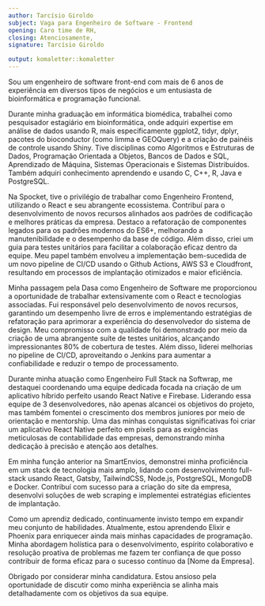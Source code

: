 ```yaml
---
author: Tarcísio Giroldo
subject: Vaga para Engenheiro de Software - Frontend
opening: Caro time de RH,
closing: Atenciosamente,
signature: Tarcísio Giroldo

output: komaletter::komaletter
---
```


Sou um engenheiro de software front-end com mais de 6 anos de experiência em diversos tipos de negócios e um entusiasta de bioinformática e programação funcional.

Durante minha graduação em informática biomédica, trabalhei como pesquisador estagiário em bioinformática, onde adquiri expertise em análise de dados usando R, mais especificamente ggplot2, tidyr, dplyr, pacotes do bioconductor (como limma e GEOQuery) e a criação de painéis de controle usando Shiny. Tive disciplinas como Algoritmos e Estruturas de Dados, Programação Orientada a Objetos, Bancos de Dados e SQL, Aprendizado de Máquina, Sistemas Operacionais e Sistemas Distribuídos. Também adquiri conhecimento aprendendo e usando C, C++, R, Java e PostgreSQL.

Na Spocket, tive o privilégio de trabalhar como Engenheiro Frontend, utilizando o React e seu abrangente ecossistema. Contribuí para o desenvolvimento de novos recursos alinhados aos padrões de codificação e melhores práticas da empresa. Destaco a refatoração de componentes legados para os padrões modernos do ES6+, melhorando a manutenibilidade e o desempenho da base de código. Além disso, criei um guia para testes unitários para facilitar a colaboração eficaz dentro da equipe. Meu papel também envolveu a implementação bem-sucedida de um novo pipeline de CI/CD usando o Github Actions, AWS S3 e Cloudfront, resultando em processos de implantação otimizados e maior eficiência.

Minha passagem pela Dasa como Engenheiro de Software me proporcionou a oportunidade de trabalhar extensivamente com o React e tecnologias associadas. Fui responsável pelo desenvolvimento de novos recursos, garantindo um desempenho livre de erros e implementando estratégias de refatoração para aprimorar a experiência do desenvolvedor do sistema de design. Meu compromisso com a qualidade foi demonstrado por meio da criação de uma abrangente suíte de testes unitários, alcançando impressionantes 80% de cobertura de testes. Além disso, liderei melhorias no pipeline de CI/CD, aproveitando o Jenkins para aumentar a confiabilidade e reduzir o tempo de processamento.

Durante minha atuação como Engenheiro Full Stack na Softwrap, me destaquei coordenando uma equipe dedicada focada na criação de um aplicativo híbrido perfeito usando React Native e Firebase. Liderando essa equipe de 3 desenvolvedores, não apenas alcancei os objetivos do projeto, mas também fomentei o crescimento dos membros juniores por meio de orientação e mentorship. Uma das minhas conquistas significativas foi criar um aplicativo React Native perfeito em pixels para as exigências meticulosas de contabilidade das empresas, demonstrando minha dedicação à precisão e atenção aos detalhes.

Em minha função anterior na SmartEnvios, demonstrei minha proficiência em um stack de tecnologia mais amplo, lidando com desenvolvimento full-stack usando React, Gatsby, TailwindCSS, Node.js, PostgreSQL, MongoDB e Docker. Contribuí com sucesso para a criação do site da empresa, desenvolvi soluções de web scraping e implementei estratégias eficientes de implantação.

Como um aprendiz dedicado, continuamente invisto tempo em expandir meu conjunto de habilidades. Atualmente, estou aprendendo Elixir e Phoenix para enriquecer ainda mais minhas capacidades de programação. Minha abordagem holística para o desenvolvimento, espírito colaborativo e resolução proativa de problemas me fazem ter confiança de que posso contribuir de forma eficaz para o sucesso contínuo da [Nome da Empresa].

Obrigado por considerar minha candidatura. Estou ansioso pela oportunidade de discutir como minha experiência se alinha mais detalhadamente com os objetivos da sua equipe.